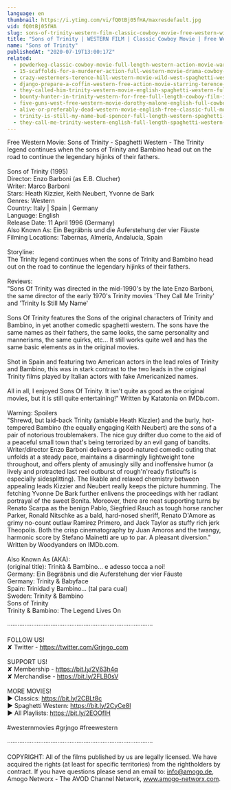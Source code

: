 ```yaml
---
language: en
thumbnail: https://i.ytimg.com/vi/fQ0tBj05fHA/maxresdefault.jpg
vid: fQ0tBj05fHA
slug: sons-of-trinity-western-film-classic-cowboy-movie-free-western-wild-west-full-length-movie
title: "Sons of Trinity | WESTERN FILM | Classic Cowboy Movie | Free Western | Wild West | Full Length Movie"
name: "Sons of Trinity"
publishedAt: "2020-07-19T13:00:17Z"
related:
  - powderkeg-classic-cowboy-movie-full-length-western-action-movie-war-english
  - 15-scaffolds-for-a-murderer-action-full-western-movie-drama-cowboy-film-english
  - crazy-westerners-terence-hill-western-movie-wild-west-spaghetti-western-full-movie
  - django-prepare-a-coffin-western-free-action-movie-starring-terence-hill-full-cowboy-film
  - they-called-him-trinity-western-movie-english-spaghetti-western-full-cowboy-movie
  - bounty-hunter-in-trinity-western-for-free-full-length-cowboy-film-italo-western
  - five-guns-west-free-western-movie-dorothy-malone-english-full-cowboy-film-full-movie
  - alive-or-preferably-dead-western-movie-english-free-classic-full-movie
  - trinity-is-still-my-name-bud-spencer-full-length-western-spaghetti-western-full-movie
  - they-call-me-trinity-western-english-full-length-spaghetti-western-film-full-movie
---
```


Free Western Movie: Sons of Trinity - Spaghetti Western - The Trinity legend continues when the sons of Trinity and Bambino head out on the road to continue the legendary hijinks of their fathers. <br />
<br />
Sons of Trinity (1995)<br />
Director: Enzo Barboni (as E.B. Clucher)<br />
Writer: Marco Barboni<br />
Stars: Heath Kizzier, Keith Neubert, Yvonne de Bark<br />
Genres: Western <br />
Country: Italy | Spain | Germany<br />
Language: English<br />
Release Date: 11 April 1996 (Germany) <br />
Also Known As: Ein Begräbnis und die Auferstehung der vier Fäuste <br />
Filming Locations: Tabernas, Almería, Andalucía, Spain <br />
<br />
Storyline:<br />
The Trinity legend continues when the sons of Trinity and Bambino head out on the road to continue the legendary hijinks of their fathers.<br />
<br />
Reviews:<br />
"Sons Of Trinity was directed in the mid-1990's by the late Enzo Barboni, the same director of the early 1970's Trinity movies 'They Call Me Trinity' and 'Trinity Is Still My Name'<br />
<br />
Sons Of Trinity features the Sons of the original characters of Trinity and Bambino, in yet another comedic spaghetti western. The sons have the same names as their fathers, the same looks, the same personality and mannerisms, the same quirks, etc... It still works quite well and has the same basic elements as in the original movies.<br />
<br />
Shot in Spain and featuring two American actors in the lead roles of Trinity and Bambino, this was in stark contrast to the two leads in the original Trinity films played by Italian actors with fake Americanized names.<br />
<br />
All in all, I enjoyed Sons Of Trinity. It isn't quite as good as the original movies, but it is still quite entertaining!" Written by Katatonia on IMDb.com.<br />
<br />
Warning: Spoilers<br />
"Shrewd, but laid-back Trinity (amiable Heath Kizzier) and the burly, hot-tempered Bambino (the equally engaging Keith Neubert) are the sons of a pair of notorious troublemakers. The nice guy drifter duo come to the aid of a peaceful small town that's being terrorized by an evil gang of bandits. Writer/director Enzo Barboni delivers a good-natured comedic outing that unfolds at a steady pace, maintains a disarmingly lightweight tone throughout, and offers plenty of amusingly silly and inoffensive humor (a lively and protracted last reel outburst of rough'n'ready fisticuffs is especially sidesplitting). The likable and relaxed chemistry between appealing leads Kizzier and Neubert really keeps the picture humming. The fetching Yvonne De Bark further enlivens the proceedings with her radiant portrayal of the sweet Bonita. Moreover, there are neat supporting turns by Renato Scarpa as the benign Pablo, Siegfried Rauch as tough horse rancher Parker, Ronald Nitschke as a bald, hard-nosed sheriff, Renato D'Amore as grimy no-count outlaw Ramirez Primero, and Jack Taylor as stuffy rich jerk Theopolis. Both the crisp cinematography by Juan Amoros and the twangy, harmonic score by Stefano Mainetti are up to par. A pleasant diversion." Written by Woodyanders on IMDb.com.<br />
<br />
Also Known As (AKA):<br />
(original title): Trinità & Bambino... e adesso tocca a noi!<br />
Germany: Ein Begräbnis und die Auferstehung der vier Fäuste<br />
Germany: Trinity & Babyface<br />
Spain: Trinidad y Bambino... (tal para cual)<br />
Sweden: Trinity & Bambino<br />
 Sons of Trinity<br />
 Trinity & Bambino: The Legend Lives On<br />
<br />
····················································································<br />
<br />
FOLLOW US!<br />
✘ Twitter - https://twitter.com/Grjngo_com<br />
<br />
SUPPORT US!<br />
✘ Membership - https://bit.ly/2V63h4q<br />
✘ Merchandise - https://bit.ly/2FLB0sV<br />
<br />
MORE MOVIES! <br />
► Classics: https://bit.ly/2CBLt8c <br />
► Spaghetti Western: https://bit.ly/2CyCe8I <br />
► All Playlists: https://bit.ly/2EOOfIH <br />
<br />
#westernmovies #grjngo #freewestern<br />
<br />
····················································································<br />
<br />
COPYRIGHT: All of the films published by us are legally licensed. We have acquired the rights (at least for specific territories) from the rightholders by contract. If you have questions please send an email to: info@amogo.de, Amogo Networx - The AVOD Channel Network, www.amogo-networx.com.